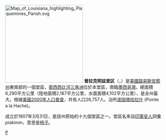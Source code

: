 [[File:Map_of_Louisiana_highlighting_Plaquemines_Parish.svg|250px]]
'''普拉克明兹堂区'''（{{lang-en|Plaquemines Parish}}，{{IPA-en|ˈplækɪmɪnz}}）是[[美國|美國]][[路易斯安那州|路易斯安那州]]東南部的一個堂區，[[密西西比河|密西西比河]][[三角洲|三角洲]]位於本堂區，南臨[[墨西哥灣|墨西哥灣]]。總面積6,290平方公里（陸地面積2,187平方公里，水面面積4,102平方公里），是全州最大。根據[[美國2000年人口普查|美國2000年人口普查]]，共有人口26,757人。治所[[波因塔哈拉什_(路易斯安那州)|波因塔哈拉什]] (Pointe a la Hache)。

成立於1807年3月31日，是該州原始的十九個堂區之一。堂區名來自[[印第安人|印第安人]]詞彙''piakimin''，意思是[[柿子|柿子]]。

{{路易斯安那州}}

[[Category:路易斯安那州行政區劃|P]]